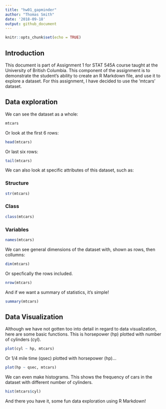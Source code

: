 ```yaml
---
title: "hw01_gapminder"
author: "Thomas Smith"
date: '2018-09-18'
output: github_document
---
```


```r
knitr::opts_chunk$set(echo = TRUE)
```

## Introduction

This document is part of Assignment 1 for STAT 545A course taught at the University of British Columbia. This component of the assignment is to demonstrate the student's ability to create an R Markdown file, and use it to explore a dataset. For this assignment, I have decided to use the 'mtcars' dataset. 

## Data exploration

We can see the dataset as a whole:

```r
mtcars
```

Or look at the first 6 rows:
```r
head(mtcars)
```

Or last six rows:

```r
tail(mtcars)
```


We can also look at specific attributes of this dataset, such as:

### Structure

```r
str(mtcars)
```

### Class

```r
class(mtcars)
```
 
### Variables

```r
names(mtcars)
```

We can see general dimensions of the dataset with, shown as rows, then collumns:

```r
dim(mtcars)
```


Or specfically the rows included.

```r
nrow(mtcars)
```

And if we want a summary of statistics, it's simple!

```r
summary(mtcars)
```

## Data Visualization
Although we have not gotten too into detail in regard to data visualization, here are some basic functions. This is horsepower (hp) plotted with number of cylinders (cyl).

```r
plot(cyl ~ hp, mtcars)
```

Or 1/4 mile time (qsec) plotted with horsepower (hp)...
```r
plot(hp ~ qsec, mtcars)
```

We can even make histograms. This shows the frequency of cars in the dataset with different number of cylinders.
```r
hist(mtcars$cyl)
```

And there you have it, some fun data exploration using R Markdown!


